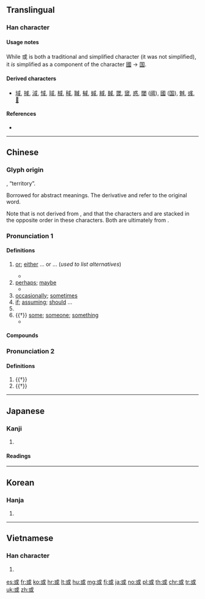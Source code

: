 {{character info/new}}
{{also|咸|戓}}
==Translingual==
{{stroke order|type=animate}}

===Han character===
{{Han char|rn=62|rad=戈|as=04|sn=8|four=53100|canj=IRM|ids=⿹戈⿱口一}}

====Usage notes====
While 或 is both a traditional and simplified character (it was not simplified), it ''is'' simplified as a component of the character [[國]] → [[国]].

====Derived characters====
* [[域]], [[掝]], [[淢]], [[惐]], [[琙]], [[棫]], [[稢]], [[聝]], [[戫]], [[蜮]], [[緎]], [[馘]], [[罭]], [[窢]], [[惑]], [[閾]] ([[阈]]), [[國]] ([[国]]), [[魊]], [[彧]], [[𢨋]]

====References====
* {{Han ref|kx=0412.180|dkj=11563|dj=0754.170|hdz=21402.080|uh=6216|ud=25110|bh=A9CE|bd=43470}}

----

==Chinese==
{{zh-forms}}

===Glyph origin===
{{Han etyl}}
{{Han compound|戈|口|一|ls=ic}}, “territory”.

Borrowed for abstract meanings. The derivative {{och-l|國}} and {{och-l|域}} refer to the original word.

Note that {{zh-l|*咸}} is not derived from {{lang|zh|或}}, and that the characters {{lang|zh|口}} and {{lang|zh|一}} are stacked in the opposite order in these characters. Both are ultimately from {{zh-l|*戈|halberd, spear}}.

===Pronunciation 1===
{{zh-pron
|m=huò
|c=waak6
|h=pfs=fe̍t
|md=hĕ̤k
|mn=he̍k
|w=5hhoq,5hhueq
|mc=y
|oc=1,1
|ma=Zh-huò.ogg
|cat=con,adv,pron,part,det
}}

====Definitions====
{{zh-hanzi}}

# [[or]]; [[either]] ... or ... (''used to list alternatives'')
#: {{zh-x|^中國 或 ^日本|China '''or''' Japan}}
#: {{zh-x|或多或少|[[more or less]], some amount}}
#* {{zh-x|可以 說 兩 種 或 兩 種 以上 的 語言|able to speak two '''or''' more languages}}
# [[perhaps]]; [[maybe]]
#* {{zh-x|代表團 已 出發， 明天 上午 或 可 到達。|The delegation has set out, and will '''probably''' arrive tomorrow morning.}}
# [[occasionally]]; [[sometimes]]
# [[if]]; [[assuming]]; [[should]] ...
# {{n-g|[[particle]] used in [[negative]] [[sentence]]s to [[reinforce]] the negative [[tone]]}}
# {{†}} [[some]]; [[someone]]; [[something]]
#* {{zh-x|齊 人 伐 燕，勝 之。宣 王 問 曰：「或 謂 寡人 勿 取，或 謂 寡人 取 之」。|Qi attacked Yan, conquering it. King Xuan said: "'''Some people''' tell me not to take it [Yan] for myself; '''some''' tell me to take it".|CL}}

====Compounds====
{{zh-der|fold=1|不可或缺|即或|容或|倘或|多言或中|偶或|或曰|或有|甚或|或許|或缺|或然率|或是|或謂|或人|或時|或者|或體|抑或|或則|設或|間或}}

===Pronunciation 2===
{{zh-pron
|m=yù
|c=wik6
|dial=n
|oc=2,n
|ma=y
|cat=n
}}

====Definitions====
{{zh-hanzi}}

# {{†}} {{zh-original|域|[[range]]; [[territory]]}}
# {{†}} {{zh-original|國|[[country]]}}

----

==Japanese==

===Kanji===
{{ja-kanji|grade=n|rs=戈04}}

# {{defn|lang=ja|sort=戈04}}

====Readings====
{{ja-readings|goon=[[わく]] (waku)|kanon=[[こく]] (koku)|kun=[[ある]] (aru), [[あるいは]] (arui wa)}}

----

==Korean==

===Hanja===
{{ko-hanja|hangeul=혹|eumhun=|rv=hok|mr=hok|y=hok}}

# {{defn|lang=ko|sort=戈04}}

----

==Vietnamese==

===Han character===
{{vi-hantu|[[hoặc]], [[hoắc]]|rs=戈04}}

# {{defn|lang=vi|sort=戈04}}

[[es:或]]
[[fr:或]]
[[ko:或]]
[[hr:或]]
[[lt:或]]
[[hu:或]]
[[mg:或]]
[[fj:或]]
[[ja:或]]
[[no:或]]
[[pl:或]]
[[th:或]]
[[chr:或]]
[[tr:或]]
[[uk:或]]
[[zh:或]]
